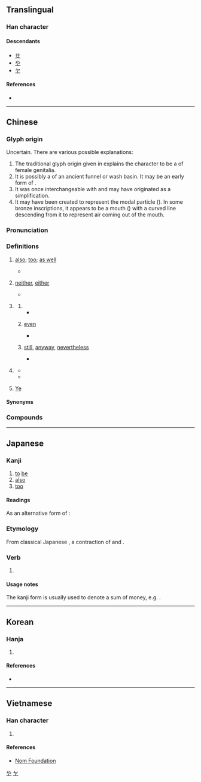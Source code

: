 {{character info/new}}
{{also|せ|ㄝ}}
==Translingual==
{{stroke order|stroke=3}}
{{stroke order|type=animate}}

===Han character===
{{Han char|rn=5|rad=乙|as=02|sn=3|four=44712|canj=PD|ids=⿻乜丨}}

====Descendants====
* [[ㄝ]]
* [[や]]
* [[ヤ]]

====References====
* {{Han ref|kx=0084.040|dkj=00171|dj=0170.040|hdz=10050.050|uh=4E5F|ud=20063|bh=A45D|bd=42077}}

[[Category:Han characters from which hiragana were derived|や]]
[[Category:Han characters from which katakana were derived|ヤ]]

----

==Chinese==
{{zh-forms|alt=𠃟,𦫴,𦬀,𠔄,𠃒}}

===Glyph origin===
{{Han etyl}}
Uncertain. There are various possible explanations:
# The traditional glyph origin given in ''{{w|Shuowen}}'' explains the character to be a {{liushu|p|nocap=1}} of female genitalia.
# It is possibly a {{liushu|p|nocap=1}} of an ancient funnel or wash basin. It may be an early form of {{zh-l|*匜}}.
# It was once interchangeable with {{zh-l|*它}} and may have originated as a simplification.
# It may have been created to represent the modal particle ({{zh-l|語氣詞}}). In some bronze inscriptions, it appears to be a mouth ({{zh-l|*口}}) with a curved line descending from it to represent air coming out of the mouth.

===Pronunciation===
{{zh-pron
|m=yě
|c=jaa5
|h=pfs=ya
|md=iâ
|mn=xm,zz,tw:iā/qz:iǎ/xm,zz,twv:ā/qz:ǎ
|mn-t=ia7
|w=3hha,3hhia
|ma=y
|mc=y
|oc=y
|cat=adv,part,pn
}}

===Definitions===
{{zh-hanzi}}

# [[also]]; [[too]]; [[as well]]
#: {{zh-x|我 也 去 了。|I '''also''' went.}}
#* {{zh-x|我 也 是 中國人。|I am Chinese '''too'''.}}
# {{lb|zh|in negative sentences}} [[neither]], [[either]]
#: {{zh-x|你 如果 不 去，我 也 不 去。|If you don't go, I won't '''either'''.}}
#* {{zh-x|我 也 沒有 看見 過 它。|I haven't seen it '''either'''.}}
# {{n-g|Used for emphasis.}}
#: {{zh-x|這 也 太 不像話 了。|This is way too outrageous.}}
## {{n-g|With object fronting.}}
##* {{zh-x|他 飯 也 不 吃，覺 也 不 睡。|(Disappointingly) he neither eats nor sleeps.}}
## {{n-g|Used in the {{lang|zh|[[連]]……也……}} constructions for stronger emphasis. Interchangeable with {{zh-l|*都}}.}} [[even]]
##* {{zh-x|他 連 畜生 也 不如，連 自己 的 父母 也 不 養活。|He is no better than an animal, because he doesn't even support his own parents.}}
## {{n-g|Used in the {{lang|zh|[[再]]……也……}} concessive constructions.}} [[still]], [[anyway]], [[nevertheless]]
##* {{zh-x|你 再 聰明，也 回答 不了{liǎo} 這 個 問題。|No matter how smart you are, you won't be able to answer this question.}}
# {{lb|zh|classical}} {{n-g|An emphatic final particle of strong affirmation or identity.}}
#* {{zh-x|生 而 知 之 者 ，上 也|Those who are born with the possession of knowledge are the highest class of men.|CL}}
#* {{zh-x|其 西 有 大 山，天下 至 高 者 也。|Laden with surrounding mountains, it is clearly the most supreme under heaven.|CL}}
# {{surname|lang=zh}} [[Ye]]

====Synonyms====
{{zh-dial}}

===Compounds===
{{zh-der|之乎者也|也不盡然|也不見得|也先|也可|也好|也是|也曾|也未可知|也波|也罷|也行|也許|也速該|也須|也麼哥|可也|撥風也似|暴雷也似|死也瞑目|溜之乎也|潑天也似|空空如也|箭也似的|維也納 |莫予毒也|莫余毒也|說也奇怪|阿也|飛也似的}}

{{zh-cat|Beginning}}

----

==Japanese==

===Kanji===
{{ja-kanji|grade=|rs=乙02}}

# [[to]] [[be]]
# [[also]]
# [[too]]

====Readings====
{{ja-readings
|goon=や, え
|kanon=や
|kun=なり-, また-
}}

As an alternative form of {{m|ja|迆}}:
{{ja-readings
|goon=い
|kanon=い
|kun=これ-
}}

===Etymology===
{{ja-kanjitab|なり|yomi=k}}
From classical Japanese {{m|ja|なり|tr=nari}}, a contraction of {{m|ja|に|tr=ni}} and {{m|ja|あり|tr=ari}}.

===Verb===
{{ja-verb|なり}}

# {{non-gloss definition|The classical Japanese copula “to be”, equivalent to modern Japanese {{m|ja|である|tr=de aru}} or {{m|ja|だ|tr=da}}.}}

====Usage notes====
The kanji form is usually used to denote a sum of money, e.g. {{m|ja|[[二]][[千]][[円]][[也]]|tr=nisen en nari}}. <!-- also in the Nyaruko OP "Koi wa KAOSU no Shimobe nari" -->

----

==Korean==

===Hanja===
{{ko-hanja|hangeul=야|rv=ya|mr=ya|eumhun=[[이끼]], [[어조사]]|ehrv=ikki, eojosa|ehmr=ikki, ǒjosa|ehy=}}

# {{defn|lang=ko|sort=乙02}}

====References====
* {{Hanja ref|nav=10439}}

----

==Vietnamese==

===Han character===
{{vi-hantu|[[dã]], [[dạ]], [[giã]]|rs=乙02}}

# {{defn|lang=vi|sort=乙02}}

====References====
* [http://nomfoundation.org/common/nom_details.php?codepoint=4e5f Nom Foundation]